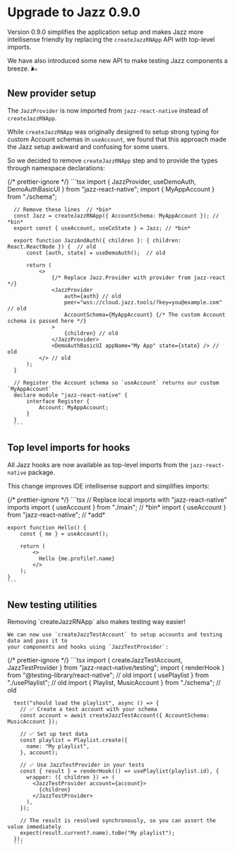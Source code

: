 

# Upgrade to Jazz 0.9.0


Version 0.9.0 simplifies the application setup and makes Jazz more intellisense friendly by
replacing the `createJazzRNApp` API with top-level imports.

We have also introduced some new API to make testing Jazz components a breeze. 🌬️

## New provider setup

The `JazzProvider` is now imported from `jazz-react-native` instead of `createJazzRNApp`.

While `createJazzRNApp` was originally designed to setup strong typing for custom Account schemas in `useAccount`,
we found that this approach made the Jazz setup awkward and confusing for some users.

So we decided to remove `createJazzRNApp` step and to provide the types through namespace declarations:

  <CodeGroup>
      {/* prettier-ignore */}
      ```tsx
      import { JazzProvider, useDemoAuth, DemoAuthBasicUI } from "jazz-react-native";
      import { MyAppAccount } from "./schema";

      // Remove these lines  // *bin*
      const Jazz = createJazzRNApp({ AccountSchema: MyAppAccount }); // *bin*
      export const { useAccount, useCoState } = Jazz; // *bin*

      export function JazzAndAuth({ children }: { children: React.ReactNode }) {  // old
          const [auth, state] = useDemoAuth();  // old

          return (
              <>
                  {/* Replace Jazz.Provider with provider from jazz-react */}
                  <JazzProvider
                      auth={auth} // old
                      peer="wss://cloud.jazz.tools/?key=you@example.com" // old
                      AccountSchema={MyAppAccount} {/* The custom Account schema is passed here */}
                  >
                      {children} // old
                  </JazzProvider>
                  <DemoAuthBasicUI appName="My App" state={state} /> // old
              </> // old
          );
      }

      // Register the Account schema so `useAccount` returns our custom `MyAppAccount`
      declare module "jazz-react-native" {
          interface Register {
              Account: MyAppAccount;
          }
      }
      ```
  </CodeGroup>

## Top level imports for hooks

All Jazz hooks are now available as top-level imports from the `jazz-react-native` package.

This change improves IDE intellisense support and simplifies imports:

  <CodeGroup>
    {/* prettier-ignore */}
    ```tsx
    // Replace local imports with "jazz-react-native" imports
    import { useAccount } from "./main"; // *bin*
    import { useAccount } from "jazz-react-native"; // *add*

    export function Hello() {
        const { me } = useAccount();

        return (
            <>
              Hello {me.profile?.name}
            </>
        );
    }
    ```
  </CodeGroup>

## New testing utilities

  <div>
    Removing `createJazzRNApp` also makes testing way easier!

    We can now use `createJazzTestAccount` to setup accounts and testing data and pass it to
    your components and hooks using `JazzTestProvider`:
  </div>

  <CodeGroup>
      {/* prettier-ignore */}
      ```tsx
      import { createJazzTestAccount, JazzTestProvider } from "jazz-react-native/testing";
      import { renderHook } from "@testing-library/react-native"; // old
      import { usePlaylist } from "./usePlaylist"; // old
      import { Playlist, MusicAccount } from "./schema"; // old

      test("should load the playlist", async () => {
        // ✅ Create a test account with your schema
        const account = await createJazzTestAccount({ AccountSchema: MusicAccount });

        // ✅ Set up test data
        const playlist = Playlist.create({
          name: "My playlist",
        }, account);

        // ✅ Use JazzTestProvider in your tests
        const { result } = renderHook(() => usePlaylist(playlist.id), {
          wrapper: ({ children }) => (
            <JazzTestProvider account={account}>
              {children}
            </JazzTestProvider>
          ),
        });

        // The result is resolved synchronously, so you can assert the value immediately
        expect(result.current?.name).toBe("My playlist");
      });
      ```
  </CodeGroup>
